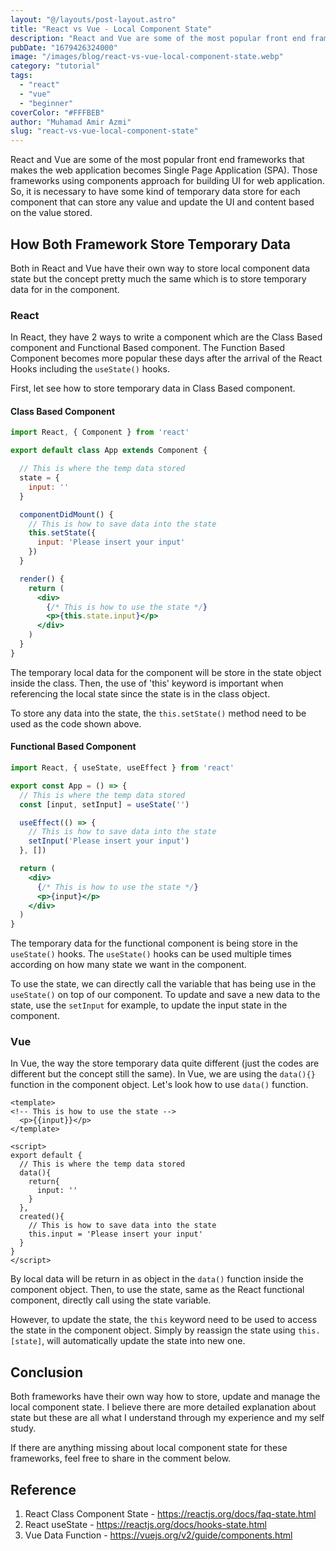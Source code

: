 ```yaml
---
layout: "@/layouts/post-layout.astro"
title: "React vs Vue - Local Component State"
description: "React and Vue are some of the most popular front end frameworks that makes the web application becomes Single Page Application (SPA). Those frameworks using components approach for building UI for web application. So, it is necessary to have some kind of temporary data store for each component that can store any value and update the UI and content based on the value stored."
pubDate: "1679426324000"
image: "/images/blog/react-vs-vue-local-component-state.webp"
category: "tutorial"
tags: 
  - "react"
  - "vue"
  - "beginner"
coverColor: "#FFFBEB"
author: "Muhamad Amir Azmi"
slug: "react-vs-vue-local-component-state"
---
```

React and Vue are some of the most popular front end frameworks that makes the web application becomes Single Page Application (SPA). Those frameworks using components approach for building UI for web application. So, it is necessary to have some kind of temporary data store for each component that can store any value and update the UI and content based on the value stored.

## How Both Framework Store Temporary Data
Both in React and Vue have their own way to store local component data state but the concept pretty much the same which is to store temporary data for in the component.

### React
In React, they have 2 ways to write a component which are the Class Based component and Functional Based component. The Function Based Component becomes more popular these days after the arrival of the React Hooks including the `useState()` hooks.

First, let see how to store temporary data in Class Based component.

#### Class Based Component

```jsx
import React, { Component } from 'react'

export default class App extends Component {

  // This is where the temp data stored
  state = {
    input: ''
  }

  componentDidMount() {
    // This is how to save data into the state
    this.setState({
      input: 'Please insert your input'
    })
  }

  render() {
    return (
      <div>
        {/* This is how to use the state */}
        <p>{this.state.input}</p>
      </div>
    )
  }
}

```

The temporary local data for the component will be store in the state object inside the class. Then, the use of 'this' keyword is important when referencing the local state since the state is in the class object.

To store any data into the state, the `this.setState()` method need to be used as the code shown above.

#### Functional Based Component
```jsx
import React, { useState, useEffect } from 'react'

export const App = () => {
  // This is where the temp data stored
  const [input, setInput] = useState('')

  useEffect(() => {
    // This is how to save data into the state
    setInput('Please insert your input')
  }, [])

  return (
    <div>
      {/* This is how to use the state */}
      <p>{input}</p>
    </div>
  )
}
```

The temporary data for the functional component is being store in the `useState()` hooks. The `useState()` hooks can be used multiple times according on how many state we want in the component.

To use the state, we can directly call the variable that has being use in the `useState()` on top of our component. To update and save a new data to the state, use the `setInput` for example, to update the input state in the component.

### Vue
In Vue, the way the store temporary data quite different (just the codes are different but the concept still the same). In Vue, we are using the `data(){}` function in the component object. Let's look how to use `data()` function.

```vue
<template>
<!-- This is how to use the state -->
  <p>{{input}}</p>
</template>

<script>
export default {
  // This is where the temp data stored
  data(){
    return{
      input: ''
    }
  },
  created(){
    // This is how to save data into the state
    this.input = 'Please insert your input'
  }
}
</script>
```
By local data will be return in as object in the `data()` function inside the component object. Then, to use the state, same as the React functional component, directly call using the state variable.

However, to update the state, the `this` keyword need to be used to access the state in the component object. Simply by reassign the state using `this.[state]`, will automatically update the state into new one.

## Conclusion
Both frameworks have their own way how to store, update and manage the local component state. I believe there are more detailed explanation about state but these are all what I understand through my experience and my self study.

If there are anything missing about local component state for these frameworks, feel free to share in the comment below.

## Reference
1. React Class Component State - https://reactjs.org/docs/faq-state.html
2. React useState - https://reactjs.org/docs/hooks-state.html
3. Vue Data Function - https://vuejs.org/v2/guide/components.html


